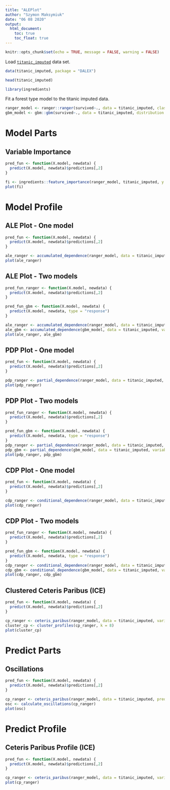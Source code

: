 ```yaml
---
title: "ALEPlot"
author: "Szymon Maksymiuk"
date: "06 08 2020"
output:
  html_document:
    toc: true
    toc_float: true
---
```

  
```r
knitr::opts_chunk$set(echo = TRUE, message = FALSE, warning = FALSE)
```



Load [`titanic_imputed`](https://modeloriented.github.io/DALEX/reference/titanic.html) data set.

```r
data(titanic_imputed, package = "DALEX")

head(titanic_imputed)
```

```r
library(ingredients)
```


Fit a forest type model to the titanic imputed data.

```r
ranger_model <- ranger::ranger(survived~., data = titanic_imputed, classification = TRUE, probability = TRUE)
gbm_model <- gbm::gbm(survived~., data = titanic_imputed, distribution = "bernoulli")
```

# Model Parts

## Variable Importance


```r
pred_fun <- function(X.model, newdata) {
  predict(X.model, newdata)$predictions[,2]
}

fi <- ingredients::feature_importance(ranger_model, titanic_imputed, y = titanic_imputed$survived, predict_function = pred_fun)
plot(fi)

```


# Model Profile

## ALE Plot - One model

```r
pred_fun <- function(X.model, newdata) {
  predict(X.model, newdata)$predictions[,2]
}

ale_ranger <- accumulated_dependence(ranger_model, data = titanic_imputed, variables = "fare", predict_function = pred_fun)
plot(ale_ranger)
```

## ALE Plot - Two models

```r
pred_fun_ranger <- function(X.model, newdata) {
  predict(X.model, newdata)$predictions[,2]
}

pred_fun_gbm <- function(X.model, newdata) {
  predict(X.model, newdata, type = "response")
}

ale_ranger <- accumulated_dependence(ranger_model, data = titanic_imputed, variables = "fare", predict_function = pred_fun_ranger)
ale_gbm <- accumulated_dependence(gbm_model, data = titanic_imputed, variables = "fare", predict_function = pred_fun_gbm)
plot(ale_ranger, ale_gbm)
```


## PDP Plot - One model

```r
pred_fun <- function(X.model, newdata) {
  predict(X.model, newdata)$predictions[,2]
}

pdp_ranger <- partial_dependence(ranger_model, data = titanic_imputed, variables = "fare", predict_function = pred_fun)
plot(pdp_ranger)
```

## PDP Plot - Two models

```r
pred_fun_ranger <- function(X.model, newdata) {
  predict(X.model, newdata)$predictions[,2]
}

pred_fun_gbm <- function(X.model, newdata) {
  predict(X.model, newdata, type = "response")
}
pdp_ranger <- partial_dependence(ranger_model, data = titanic_imputed, variables = "fare", predict_function = pred_fun_ranger)
pdp_gbm <- partial_dependence(gbm_model, data = titanic_imputed, variables = "fare", predict_function = pred_fun_gbm)
plot(pdp_ranger, pdp_gbm)
```

## CDP Plot - One model

```r
pred_fun <- function(X.model, newdata) {
  predict(X.model, newdata)$predictions[,2]
}

cdp_ranger <- conditional_dependence(ranger_model, data = titanic_imputed, variables = "fare", predict_function = pred_fun)
plot(cdp_ranger)
```

## CDP Plot - Two models

```r
pred_fun_ranger <- function(X.model, newdata) {
  predict(X.model, newdata)$predictions[,2]
}

pred_fun_gbm <- function(X.model, newdata) {
  predict(X.model, newdata, type = "response")
}
cdp_ranger <- conditional_dependence(ranger_model, data = titanic_imputed, variables = "fare", predict_function = pred_fun_ranger)
cdp_gbm <- conditional_dependence(gbm_model, data = titanic_imputed, variables = "fare", predict_function = pred_fun_gbm)
plot(cdp_ranger, cdp_gbm)
```

## Clustered Ceteris Paribus (ICE)

```r
pred_fun <- function(X.model, newdata) {
  predict(X.model, newdata)$predictions[,2]
}

cp_ranger <- ceteris_paribus(ranger_model, data = titanic_imputed, variables = "fare", predict_function = pred_fun_ranger, new_observation = titanic_imputed)
cluster_cp <- cluster_profiles(cp_ranger, k = 8)
plot(cluster_cp)
```

# Predict Parts

## Oscillations

```r
pred_fun <- function(X.model, newdata) {
  predict(X.model, newdata)$predictions[,2]
}

cp_ranger <- ceteris_paribus(ranger_model, data = titanic_imputed, predict_function = pred_fun_ranger, new_observation = titanic_imputed[1,])
osc <- calculate_oscillations(cp_ranger)
plot(osc)
```

# Predict Profile

## Ceteris Paribus Profile (ICE)

```r
pred_fun <- function(X.model, newdata) {
  predict(X.model, newdata)$predictions[,2]
}

cp_ranger <- ceteris_paribus(ranger_model, data = titanic_imputed, variables = "fare", predict_function = pred_fun_ranger, new_observation = titanic_imputed[1,])
plot(cp_ranger)
```